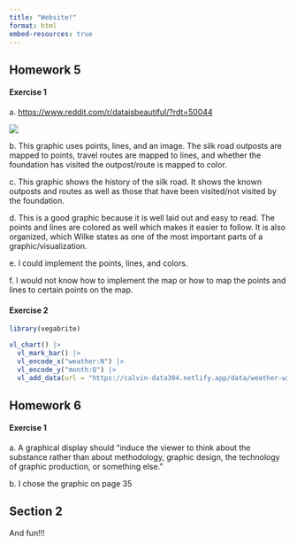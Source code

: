 ```yaml
---
title: "Website!"
format: html
embed-resources: true
---
```


## Homework 5

#### Exercise 1

a\. <https://www.reddit.com/r/dataisbeautiful/?rdt=50044>

![](images/clipboard-2212157523.png)

b\. This graphic uses points, lines, and an image. The silk road outposts are mapped to points, travel routes are mapped to lines, and whether the foundation has visited the outpost/route is mapped to color.

c\. This graphic shows the history of the silk road. It shows the known outposts and routes as well as those that have been visited/not visited by the foundation.

d\. This is a good graphic because it is well laid out and easy to read. The points and lines are colored as well which makes it easier to follow. It is also organized, which Wilke states as one of the most important parts of a graphic/visualization.

e\. I could implement the points, lines, and colors.

f\. I would not know how to implement the map or how to map the points and lines to certain points on the map.

#### Exercise 2

```r
library(vegabrite)

vl_chart() |>
  vl_mark_bar() |>
  vl_encode_x("weather:N") |>
  vl_encode_y("month:Q") |>
  vl_add_data(url = "https://calvin-data304.netlify.app/data/weather-with-dates.csv")
```

## Homework 6

#### Exercise 1

a\. A graphical display should "induce the viewer to think about the substance rather than about methodology, graphic design, the technology of graphic production, or something else."

b\. I chose the graphic on page 35

## Section 2

And fun!!!
